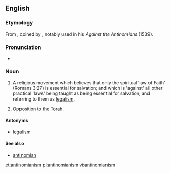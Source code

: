 ==English==
{{wikipedia}}

===Etymology===
From {{suffix|antinomian|ism}}, coined by {{w|Martin Luther}}, notably used in his ''Against the Antinomians'' (1539).

===Pronunciation===
* {{hyphenation|an|ti|no|mi|an|ism|lang=en}}
{{rfp|lang=en}}
{{rfap|lang=en}}

===Noun===
{{en-noun|~}}

# {{cx|Christianity|lang=en}} A religious movement which believes that only the spiritual 'law of Faith' (Romans 3:27) is essential for salvation; and which is 'against' all other practical 'laws' being taught as being essential for salvation; and referring to them as [[legalism]].
# {{cx|Judaism|lang=en}} Opposition to the [[Torah]].

====Antonyms====
* [[legalism]]

====See also====
* [[antinomian]]

[[et:antinomianism]]
[[pl:antinomianism]]
[[vi:antinomianism]]